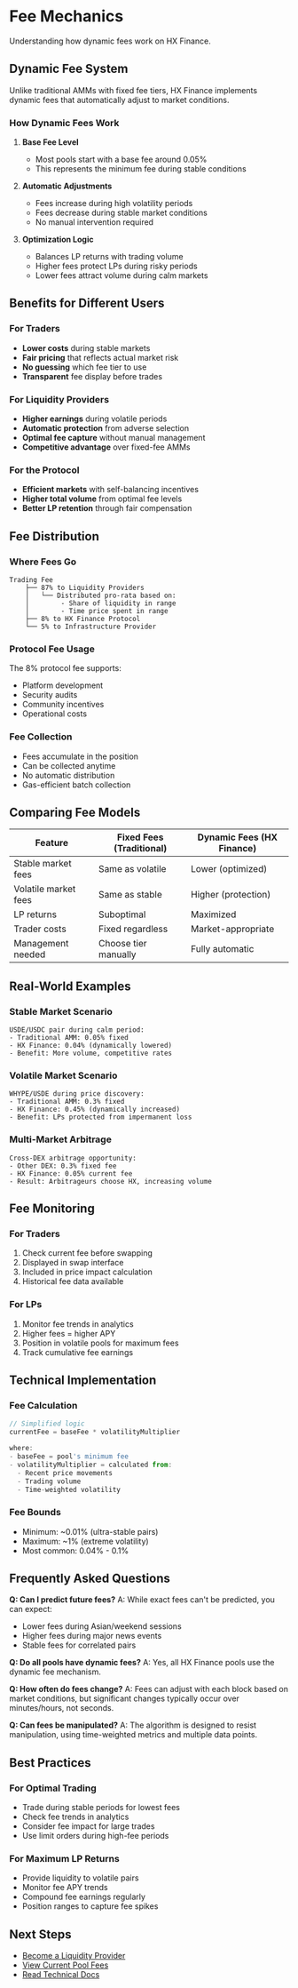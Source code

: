 # Fee Mechanics

Understanding how dynamic fees work on HX Finance.

## Dynamic Fee System

Unlike traditional AMMs with fixed fee tiers, HX Finance implements dynamic fees that automatically adjust to market conditions.

### How Dynamic Fees Work

1. **Base Fee Level**
   - Most pools start with a base fee around 0.05%
   - This represents the minimum fee during stable conditions

2. **Automatic Adjustments**
   - Fees increase during high volatility periods
   - Fees decrease during stable market conditions
   - No manual intervention required

3. **Optimization Logic**
   - Balances LP returns with trading volume
   - Higher fees protect LPs during risky periods
   - Lower fees attract volume during calm markets

## Benefits for Different Users

### For Traders
- **Lower costs** during stable markets
- **Fair pricing** that reflects actual market risk
- **No guessing** which fee tier to use
- **Transparent** fee display before trades

### For Liquidity Providers
- **Higher earnings** during volatile periods
- **Automatic protection** from adverse selection
- **Optimal fee capture** without manual management
- **Competitive advantage** over fixed-fee AMMs

### For the Protocol
- **Efficient markets** with self-balancing incentives
- **Higher total volume** from optimal fee levels
- **Better LP retention** through fair compensation

## Fee Distribution

### Where Fees Go
```
Trading Fee
    ├── 87% to Liquidity Providers
    │   └── Distributed pro-rata based on:
    │        - Share of liquidity in range
    │        - Time price spent in range
    ├── 8% to HX Finance Protocol
    └── 5% to Infrastructure Provider
```

### Protocol Fee Usage
The 8% protocol fee supports:
- Platform development
- Security audits
- Community incentives
- Operational costs

### Fee Collection
- Fees accumulate in the position
- Can be collected anytime
- No automatic distribution
- Gas-efficient batch collection

## Comparing Fee Models

| Feature | Fixed Fees (Traditional) | Dynamic Fees (HX Finance) |
|---------|-------------------------|---------------------------|
| Stable market fees | Same as volatile | Lower (optimized) |
| Volatile market fees | Same as stable | Higher (protection) |
| LP returns | Suboptimal | Maximized |
| Trader costs | Fixed regardless | Market-appropriate |
| Management needed | Choose tier manually | Fully automatic |

## Real-World Examples

### Stable Market Scenario
```
USDE/USDC pair during calm period:
- Traditional AMM: 0.05% fixed
- HX Finance: 0.04% (dynamically lowered)
- Benefit: More volume, competitive rates
```

### Volatile Market Scenario
```
WHYPE/USDE during price discovery:
- Traditional AMM: 0.3% fixed
- HX Finance: 0.45% (dynamically increased)
- Benefit: LPs protected from impermanent loss
```

### Multi-Market Arbitrage
```
Cross-DEX arbitrage opportunity:
- Other DEX: 0.3% fixed fee
- HX Finance: 0.05% current fee
- Result: Arbitrageurs choose HX, increasing volume
```

## Fee Monitoring

### For Traders
1. Check current fee before swapping
2. Displayed in swap interface
3. Included in price impact calculation
4. Historical fee data available

### For LPs
1. Monitor fee trends in analytics
2. Higher fees = higher APY
3. Position in volatile pools for maximum fees
4. Track cumulative fee earnings

## Technical Implementation

### Fee Calculation
```javascript
// Simplified logic
currentFee = baseFee * volatilityMultiplier

where:
- baseFee = pool's minimum fee
- volatilityMultiplier = calculated from:
  - Recent price movements
  - Trading volume
  - Time-weighted volatility
```

### Fee Bounds
- Minimum: ~0.01% (ultra-stable pairs)
- Maximum: ~1% (extreme volatility)
- Most common: 0.04% - 0.1%

## Frequently Asked Questions

**Q: Can I predict future fees?**
A: While exact fees can't be predicted, you can expect:
- Lower fees during Asian/weekend sessions
- Higher fees during major news events
- Stable fees for correlated pairs

**Q: Do all pools have dynamic fees?**
A: Yes, all HX Finance pools use the dynamic fee mechanism.

**Q: How often do fees change?**
A: Fees can adjust with each block based on market conditions, but significant changes typically occur over minutes/hours, not seconds.

**Q: Can fees be manipulated?**
A: The algorithm is designed to resist manipulation, using time-weighted metrics and multiple data points.

## Best Practices

### For Optimal Trading
- Trade during stable periods for lowest fees
- Check fee trends in analytics
- Consider fee impact for large trades
- Use limit orders during high-fee periods

### For Maximum LP Returns
- Provide liquidity to volatile pairs
- Monitor fee APY trends
- Compound fee earnings regularly
- Position ranges to capture fee spikes

## Next Steps

- [Become a Liquidity Provider](/liquidity/becoming-lp)
- [View Current Pool Fees](https://app.hx.finance/pools)
- [Read Technical Docs](/technical/smart-contracts)
